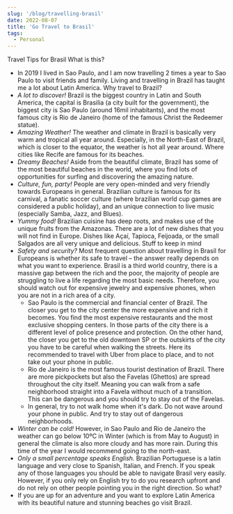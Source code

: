 ```yaml
---
slug: '/blog/travelling-brasil'
date: 2022-08-07
title: 'Go Travel to Brasil'
tags:
  - Personal
---
```


Travel Tips for Brasil
What is this?
- In 2019 I lived in Sao Paulo, and I am now travelling 2 times a year to Sao Paulo to visit friends and family. Living and travelling in Brazil has taught me a lot about Latin America.
Why travel to Brazil?
- *A lot to discover!* Brazil is the biggest country in Latin and South America, the capital is Brasilia (a city built for the government), the biggest city is Sao Paulo (around 16mil inhabitants), and the most famous city is Rio de Janeiro (home of the famous Christ the Redeemer statue). 
- *Amazing Weather!* The weather and climate in Brazil is basically very warm and tropical all year around. Especially, in the North-East of Brazil, which is closer to the equator, the weather is hot all year around. Where cities like Recife are famous for its beaches. 
- *Dreamy Beaches!* Aside from the beautiful climate, Brazil has some of the most beautiful beaches in the world, where you find lots of opportunities for surfing and discovering the amazing nature.
- *Culture, fun, party!* People are very open-minded and very friendly towards Europeans in general. Brazilian culture is famous for its carnival, a fanatic soccer culture (where brazilian world cup games are considered a public holiday), and an unique connection to live music (especially Samba, Jazz, and Blues).
- *Yummy food!* Brazilian cuisine has deep roots, and makes use of the unique fruits from the Amazonas. There are a lot of new dishes that you will not find in Europe. Dishes like Açaí, Tapioca, Feijoada, or the small Salgados are all very unique and delicious. 
Stuff to keep in mind
- *Safety and security?* Most frequent question about travelling in Brasil for Europeans is whether its safe to travel – the answer really depends on what you want to experience. Brasil is a third world country, there is a massive gap between the rich and the poor, the majority of people are struggling to live a life regarding the most basic needs. Therefore, you should watch out for expensive jewelry and expensive phones, when you are not in a rich area of a city. 
    - Sao Paulo is the commercial and financial center of Brazil. The closer you get to the city center the more expensive and rich it becomes. You find the most expensive restaurants and the most exclusive shopping centers. In those parts of the city there is a different level of police presence and protection. On the other hand, the closer you get to the old downtown SP or the outskirts of the city you have to be careful when walking the streets. Here its recommended to travel with Uber from place to place, and to not take out your phone in public. 
    - Rio de Janeiro is the most famous tourist destination of Brazil. There are more pickpockets but also the Favelas (Ghettos) are spread throughout the city itself. Meaning you can walk from a safe neighborhood straight into a Favela without much of a transition. This can be dangerous and you should try to stay out of the Favelas. 
    - In general, try to not walk home when it's dark. Do not wave around your phone in public. And try to stay out of dangerous neighborhoods.
- *Winter can be cold!* However, in Sao Paulo and Rio de Janeiro the weather can go below 10ºC in Winter (which is from May to August) in general the climate is also more cloudy and has more rain. During this time of the year I would recommend going to the north-east.
- *Only a small percentage speaks English.* Brazilian Portuguese is a latin language and very close to Spanish, Italian, and French. If you speak any of those languages you should be able to navigate Brasil very easily. However, if you only rely on English try to do you research upfront and do not rely on other people pointing you in the right direction.
So what?
- If you are up for an adventure and you want to explore Latin America with its beautiful nature and stunning beaches go visit Brazil.

